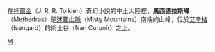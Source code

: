 在[[托爾金|托爾金]]（J. R. R. Tolkien）奇幻小說的中土大陸裡，'''馬西德拉斯峰'''（Methedras）是[[迷霧山脈|迷霧山脈]]（Misty Mountains）南端的山峰，位於[[艾辛格|艾辛格]]（Isengard）的術士谷（Nan Curunír）之上。

{{Arda Mountains}}

[[Category:中土大陸的地理|M]]